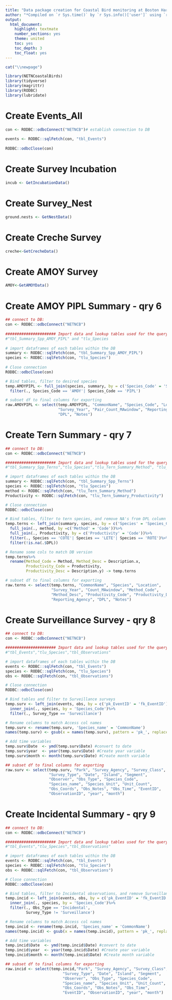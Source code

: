 ```yaml
---
title: "Data package creation for Coastal Bird monitoring at Boston Harbor Islands NRA (BOHA)"
author: "*Compiled on `r Sys.time()` by `r Sys.info()['user']` using `r R.Version()$version.string`*"
output: 
  html_document:
    highlight: textmate
    number_sections: yes
    theme: united
    toc: yes
    toc_depth: 3
    toc_float: yes
---
```



```r
cat("\\newpage")

library(NETNCoastalBirds)
library(tidyverse)
library(magrittr)
library(RODBC)
library(lubridate)

```

# Create Events_All

```r

con <- RODBC::odbcConnect("NETNCB")# establish connection to DB
    
events <- RODBC::sqlFetch(con, "tbl_Events")
 
RODBC::odbcClose(con)

```

# Create Survey Incubation

```r


incub <- GetIncubationData()

```

# Create Survey_Nest

```r

ground.nests <- GetNestData()


```

# Create Creche Survey

```r


creche<-GetCrecheData()

```

# Create AMOY Survey

```r

AMOY<-GetAMOYData()


```

# Create AMOY PIPL Summary - qry 6

```r
## connect to DB:
con <- RODBC::odbcConnect("NETNCB")
  
###################### Import data and lookup tables used for the query 
#"tbl_Summary_Spp_AMOY_PIPL" and "tlu_Species     
  
# import dataframes of each tables within the DB
summary <- RODBC::sqlFetch(con, "tbl_Summary_Spp_AMOY_PIPL")
species <- RODBC::sqlFetch(con, "tlu_Species")
  
# Close connection
RODBC::odbcClose(con)

# Bind tables, filter to desired species
temp.AMOYPIPL <- full_join(species, summary, by = c('Species_Code' = 'Species'))%>%
  filter(., Species_Code == 'AMOY'| Species_Code == 'PIPL')

# subset df to final columns for exporting
raw.AMOYPIPL <- select(temp.AMOYPIPL, "CommonName", "Species_Code", "Location",
                       "Survey_Year", "Pair_Count_MAwindow", "Reporting_Agency",
                       "DPL", "Notes")

```

# Create Tern Summary - qry 7

```r
## connect to DB:
con <- RODBC::odbcConnect("NETNCB")

###################### Import data and lookup tables used for the query   
#"tbl_Summary_Spp_Terns","tlu_Species","tlu_Tern_Summary_Method", "tlu_Tern_Summary_Productivity"     

# import dataframes of each tables within the DB
summary <- RODBC::sqlFetch(con, "tbl_Summary_Spp_Terns")
species <- RODBC::sqlFetch(con, "tlu_Species")
method <- RODBC::sqlFetch(con, "tlu_Tern_Summary_Method")
Productivity <- RODBC::sqlFetch(con, "tlu_Tern_Summary_Productivity")

# Close connection
RODBC::odbcClose(con)

# Bind tables, filter to tern species, and remove NA's from DPL column
temp.terns <- left_join(summary, species, by = c('Species' = 'Species_Code'))%>%
  full_join(., method, by =c('Method' = 'Code'))%>%
  full_join(., Productivity, by = c('Productivity' = 'Code'))%>%
  filter(., Species == 'COTE'| Species == 'LETE'| Species == 'ROTE')%>%
  filter(!is.na(.$DPL))

# Rename some cols to match DB version
temp.terns%>%
  rename(Method_Code = Method, Method_Desc = Description.x, 
         Productivity_Code = Productivity, 
         Productivity_Desc = Description.y) -> temp.terns

# subset df to final columns for exporting
raw.terns <- select(temp.terns, "CommonName", "Species", "Location", 
                    "Survey_Year", "Count_MAwindow", "Method_Code",
                    "Method_Desc", "Productivity_Code", "Productivity_Desc",
                    "Reporting_Agency", "DPL", "Notes")

```

# Create Surveillance Survey - qry 8

```r
## connect to DB:
con <- RODBC::odbcConnect("NETNCB")

###################### Import data and lookup tables used for the query   
#"tbl_Events","tlu_Species","tbl_Observations"      

# import dataframes of each tables within the DB
events <- RODBC::sqlFetch(con, "tbl_Events")
species <- RODBC::sqlFetch(con, "tlu_Species")
obs <- RODBC::sqlFetch(con, "tbl_Observations")

# Close connection
RODBC::odbcClose(con)

# Bind tables and filter to Surveillance surveys
temp.surv <- left_join(events, obs, by = c('pk_EventID' = 'fk_EventID'))%>%
  inner_join(., species, by = 'Species_Code')%>%
  filter(., Survey_Type == 'Surveillance')

# Rename columns to match Access col names
temp.surv <- rename(temp.surv, 'Species_name' = 'CommonName')
names(temp.surv) <- gsub(x = names(temp.surv), pattern = 'pk_', replacement = '')

# Add time variables
temp.surv$Date  <- ymd(temp.surv$Date) #convert to date
temp.surv$year  <- year(temp.surv$Date) #Create year variable
temp.surv$month <- month(temp.surv$Date) #Create month variable

## subset df to final columns for exporting
raw.surv <- select(temp.surv, "Park", "Survey_Agency", "Survey_Class", 
                   "Survey_Type", "Date", "Island", "Segment", 
                   "Observer", "Obs_Type", "Species_Code", 
                   "Species_name", "Species_Unit", "Unit_Count", 
                   "Obs_Coords", "Obs_Notes", "Obs_Time", "EventID", 
                   "ObservationID", "year", "month")

```

# Create Incidental Summary - qry 9

```r
## connect to DB:
con <- RODBC::odbcConnect("NETNCB")

###################### Import data and lookup tables used for the query   
#"tbl_Events","tlu_Species","tbl_Observations"      

# import dataframes of each tables within the DB
events <- RODBC::sqlFetch(con, "tbl_Events")
species <- RODBC::sqlFetch(con, "tlu_Species")
obs <- RODBC::sqlFetch(con, "tbl_Observations")

# Close connection
RODBC::odbcClose(con)

# Bind tables, filter to Incidental observations, and remove Surveillance surveys
temp.incid <- left_join(events, obs, by = c('pk_EventID' = 'fk_EventID'))%>%
  inner_join(., species, by = 'Species_Code')%>%
  filter(., Obs_Type == 'Incidental',
         Survey_Type != 'Surveillance')

# Rename columns to match Access col names
temp.incid <- rename(temp.incid, 'Species_name' = 'CommonName')
names(temp.incid) <- gsub(x = names(temp.incid), pattern = 'pk_', replacement = '')

# Add time variables
temp.incid$Date  <- ymd(temp.incid$Date) #convert to date
temp.incid$year  <- year(temp.incid$Date) #Create year variable
temp.incid$month <- month(temp.incid$Date) #Create month variable

## subset df to final columns for exporting
raw.incid <- select(temp.incid,"Park", "Survey_Agency", "Survey_Class",
                         "Survey_Type", "Date", "Island", "Segment", 
                         "Observer", "Obs_Type", "Species_Code", 
                         "Species_name", "Species_Unit", "Unit_Count", 
                         "Obs_Coords", "Obs_Notes", "Obs_Time", 
                         "EventID", "ObservationID", "year", "month")

```


